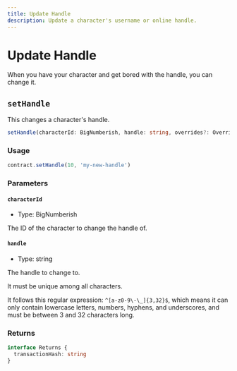 ```yaml
---
title: Update Handle
description: Update a character's username or online handle.
---
```


# Update Handle

When you have your character and get bored with the handle, you can change it.

## `setHandle`

This changes a character's handle.

```ts
setHandle(characterId: BigNumberish, handle: string, overrides?: Overrides): Promise<Result<undefined, true>>
```

### Usage

```ts
contract.setHandle(10, 'my-new-handle')
```

### Parameters

#### `characterId`

- Type: BigNumberish

The ID of the character to change the handle of.

#### `handle`

- Type: string

The handle to change to.

It must be unique among all characters.

It follows this regular expression: `^[a-z0-9\-\_]{3,32}$`, which means it can only contain lowercase letters, numbers, hyphens, and underscores, and must be between 3 and 32 characters long.

### Returns

```ts
interface Returns {
  transactionHash: string
}
```
